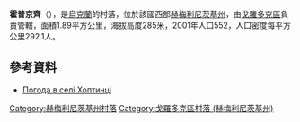 {{coord|49|19|6|N|26|22|48|E|scale:100000|display=title}}

'''霍普京齊'''（{{lang-uk|Хоптинці}}），是[[烏克蘭|烏克蘭]]的村落，位於該國西部[[赫梅利尼茨基州|赫梅利尼茨基州]]，由[[戈羅多克區_(赫梅利尼茨基州)|戈羅多克區]]負責管轄，面積1.89平方公里，海拔高度285米，2001年人口552，人口密度每平方公里292.1人。

==參考資料==
* [http://weather.in.ua/ua/hmel'nickaja/27485 Погода в селі Хоптинці]

{{DEFAULTSORT:Хоптинці}}
[[Category:赫梅利尼茨基州村落|Category:赫梅利尼茨基州村落]]
[[Category:戈羅多克區村落_(赫梅利尼茨基州)|Category:戈羅多克區村落 (赫梅利尼茨基州)]]


{{Khmelnytskyi-geo-stub}}